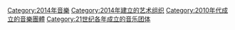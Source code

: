 {{Commons cat|Musical groups established in 2014}}
{{Cat topic in year|topic=成立的音樂團體|year=2014}}

[[Category:2014年音樂|Category:2014年音樂]]
[[Category:2014年建立的艺术组织|Category:2014年建立的艺术组织]]
[[Category:2010年代成立的音樂團體|Category:2010年代成立的音樂團體]]
[[Category:21世纪各年成立的音乐团体|Category:21世纪各年成立的音乐团体]]